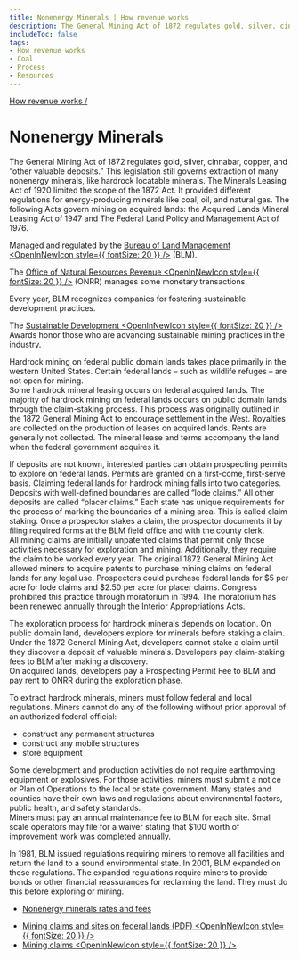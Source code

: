 ```yaml
---
title: Nonenergy Minerals | How revenue works
description: The General Mining Act of 1872 regulates gold, silver, cinnabar, copper, and “other valuable deposits.” Despite some amendments, this legislation still governs extraction of many nonenergy minerals, in particular hardrock locatable minerals on federal public domain lands.
includeToc: false
tags:
- How revenue works
- Coal
- Process
- Resources
---
```


<Box bgcolor='primary.main'>
<Container maxWidth="lg">
<Grid container alignItems='center'>
<Grid item xs={12} sm={8}>
<Box p={3} pl={0}>

[How revenue works /](/how-revenue-works/)


# Nonenergy Minerals

The General Mining Act of 1872 regulates gold, silver, cinnabar, copper, and “other valuable deposits.” This legislation still governs extraction of many nonenergy minerals, like hardrock locatable minerals. The Minerals Leasing Act of 1920 limited the scope of the 1872 Act. It provided different regulations for energy-producing minerals like coal, oil, and natural gas. The following Acts govern mining on acquired lands: the Acquired Lands Mineral Leasing Act of 1947 and The Federal Land Policy and Management Act of 1976.



</Box>
</Grid>
<Grid container xs={12} sm={4} >
<Box p={3} border={4} borderTop={0} borderBottom={0} borderColor='white'>
<Grid container xs={12}>
<Grid item xs={8}>

Managed and regulated by the [Bureau of Land Management <OpenInNewIcon style={{ fontSize: 20 }} />](https://www.blm.gov/) (BLM).

</Grid>
<Grid item xs={4}>
<Box p={4}><BlmLogoImg></BlmLogoImg></Box>
</Grid>
<Grid item xs={8}>

The [Office of Natural Resources Revenue <OpenInNewIcon style={{ fontSize: 20 }} />](http://www.onrr.gov/) (ONRR) manages some monetary transactions.

</Grid>
<Grid item xs={4}>
<Box p={4}><OnrrLogoImg></OnrrLogoImg></Box>
</Grid>
</Grid>
</Box>
</Grid>
</Grid>

</Container>
</Box>

<MineralsBackground>

<Grid container spacing={2} alignItems='flex-start'>
<Grid item xs={12} sm={4}>
<Box p={9} m={9}  display={{ xs: 'none', sm: 'block' }}/>
<Box p={8} display={{ xs: 'block', sm: 'none' }}/>
<DidYouKnowCard>

Every year, BLM recognizes companies for fostering sustainable development practices.

<CollapsibleContent>

The [Sustainable Development <OpenInNewIcon style={{ fontSize: 20 }} />](https://www.blm.gov/programs/energy-and-minerals/mining-and-minerals) Awards honor those who are advancing sustainable mining practices in the industry.

</CollapsibleContent>
</DidYouKnowCard>
</Grid>

<Grid item xs={12} sm={1}>
</Grid>

<Grid item xs={12} sm={7}>
<Box mt={5}>
<ProcessCard step={1} name={'Plan'}> 


Hardrock mining on federal public domain lands takes place primarily in the western United States. Certain federal lands – such as wildlife refuges – are not open for mining.
<br />
Some hardrock mineral leasing occurs on federal acquired lands. The majority of hardrock mining on federal lands occurs on public domain lands through the claim-staking process. This process was originally outlined in the 1872 General Mining Act to encourage settlement in the West. Royalties are collected on the production of leases on acquired lands. Rents are generally not collected. The mineral lease and terms accompany the land when the federal government acquires it.

</ProcessCard>
<ProcessCard step={2} name={'Claim'}>

If deposits are not known, interested parties can obtain prospecting permits to explore on federal lands.  Permits are granted on a first-come, first-serve basis. Claiming federal lands for hardrock mining falls into two categories. Deposits with well-defined boundaries are called “lode claims.” All other deposits are called “placer claims.” Each state has unique requirements for the process of marking the boundaries of a mining area. This is called claim staking. Once a prospector stakes a claim, the prospector documents it by filing required forms at the BLM field office and with the county clerk.
<br />
All mining claims are initially unpatented claims that permit only those activities necessary for exploration and mining.  Additionally, they require the claim to be worked every year. The original 1872 General Mining Act allowed miners to acquire patents to purchase mining claims on federal lands for any legal use. Prospectors could purchase federal lands for $5 per acre for lode claims and $2.50 per acre for placer claims. Congress prohibited this practice through moratorium in 1994. The moratorium has been renewed annually through the Interior Appropriations Acts.

</ProcessCard>
<ProcessCard step={3} name={'Explore'}>

The exploration process for hardrock minerals depends on location. On public domain land, developers explore for minerals before staking a claim. Under the 1872 General Mining Act, developers cannot stake a claim until they discover a deposit of valuable minerals. Developers pay <GlossaryTerm>claim-staking</GlossaryTerm> fees to BLM after making a discovery.
<br />
On acquired lands, developers pay a Prospecting Permit Fee to BLM and pay <GlossaryTerm>rent</GlossaryTerm> to ONRR during the exploration phase.

</ProcessCard>
<ProcessCard step={4} name={'Develop'}>

To extract hardrock minerals, miners must follow federal and local regulations. Miners cannot do any of the following without prior approval of an authorized federal official:

- construct any permanent structures
- construct any mobile structures
- store equipment 

Some development and production activities do not require earthmoving equipment or explosives.  For those activities, miners must submit a notice or Plan of Operations to the local or state government. Many states and counties have their own laws and regulations about environmental factors, public health, and safety standards.
<br />
Miners must pay an annual maintenance fee to BLM for each site. Small scale operators may file for a waiver stating that $100 worth of improvement work was completed annually.

</ProcessCard>
<ProcessCard step={5} name={'Decommission and reclaim'}>

In 1981, BLM issued regulations requiring miners to remove all facilities and return the land to a sound environmental state. In 2001, BLM expanded on these regulations.  The expanded regulations require miners to provide bonds or other financial reassurances for reclaiming the land. They must do this before exploring or mining.

</ProcessCard>
<ProcessCard name={'Rates and fees'} defaultExpanded={true}>

- [Nonenergy minerals rates and fees](/how-revenue-works/revenues/#Hardrock-minerals)

</ProcessCard>
<ProcessCard name={'Learn more'} defaultExpanded={true}>

- [Mining claims and sites on federal lands (PDF) <OpenInNewIcon style={{ fontSize: 20 }} />](https://www.blm.gov/sites/blm.gov/files/documents/files/PublicRoom_Mining_Claims_Brochure-2016.pdf)
- [Mining claims <OpenInNewIcon style={{ fontSize: 20 }} />](https://www.blm.gov/programs/energy-and-minerals/mining-and-minerals/locatable-minerals/mining-claims)

</ProcessCard>
</Box>
</Grid>
</Grid>
</MineralsBackground>
